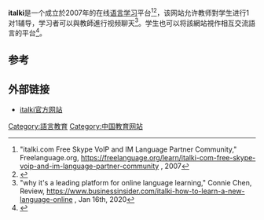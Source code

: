 {{Infobox website
| name              = italki
| native_clients    = iOS<ref>https://apps.apple.com/sa/app/italki/id1140000003</ref> & Android<ref>{{Cite web |url=https://play.google.com/store/apps/details?id=com.italki.app |title=存档副本 |access-date=2021-02-19 |archive-date=2020-07-21 |archive-url=https://web.archive.org/web/20200721044059/https://play.google.com/store/apps/details?id=com.italki.app }}</ref>
| language          = [[阿拉伯语|阿拉伯语]], [[捷克语|捷克语]], [[荷蘭語|荷蘭語]], [[英语|英语]], [[世界语|世界语]], [[法语|法语]], [[德语|德语]], [[意大利语|意大利语]], [[日语|日语]], [[朝鮮語|朝鮮語]], [[波兰语|波兰语]], [[葡萄牙語|葡萄牙語]], [[俄语|俄语]], [[简化中文|简化中文]], [[西班牙语|西班牙语]], [[泰语|泰语]], [[繁体中文|繁体中文]], [[土耳其语|土耳其语]]和[[越南语|越南语]]<ref>{{Cite web |url=https://apps.apple.com/us/app/italki/id1140000003 |title=存档副本 |access-date=2021-02-19 |archive-date=2020-07-30 |archive-url=https://web.archive.org/web/20200730171855/https://apps.apple.com/us/app/italki/id1140000003 }}</ref>
| industry          = [[语言习得|语言习得]]
| location_city     = [[香港|香港]]
| founder           = Kevin Chen, Yongyue Jiang
| launched          = {{start date and age|2007}}
| current_status    = 活躍中
| url               = {{url|http://www.italki.com/|italki.com}}
}}'''italki'''是一个成立於2007年的在线[[语言|语言]][[学习|学习]]平台<ref>"italki.com Free Skype VoIP and IM Language Partner Community," Freelanguage.org, https://freelanguage.org/learn/italki-com-free-skype-voip-and-im-language-partner-community {{Wayback|url=https://freelanguage.org/learn/italki-com-free-skype-voip-and-im-language-partner-community |date=20210301222706 }}, 2007</ref><ref name="Elpais">{{Cite web|title=Redes Sociales Para Aprender Idiomas|url=https://elpais.com/economia/2015/01/12/actualidad/1421063926_547020.html/|accessdate=28 September 2017|author=|date=6 February 2015|first=|publisher=El Pais|language=es|archive-date=2020-05-10|archive-url=https://web.archive.org/web/20200510060129/https://elpais.com/economia/2015/01/12/actualidad/1421063926_547020.html}}</ref>，该网站允许教师對学生进行1对1辅导，学习者可以與教師進行视频聊天<ref>"why it's a leading platform for online language learning," Connie Chen, Review, https://www.businessinsider.com/italki-how-to-learn-a-new-language-online {{Wayback|url=https://www.businessinsider.com/italki-how-to-learn-a-new-language-online |date=20210202045213 }}, Jan 16th, 2020</ref>。学生也可以将該網站視作相互交流語言的平台<ref>{{Cite web |url=https://www.sbs.com.au/news/the-strangers-helping-each-other-learn-a-new-language-via-whatsapp |title=存档副本 |access-date=2021-02-19 |archive-date=2021-02-14 |archive-url=https://web.archive.org/web/20210214095658/https://www.sbs.com.au/news/the-strangers-helping-each-other-learn-a-new-language-via-whatsapp }}</ref>。 

== 参考 ==
{{Reflist}}

== 外部链接 ==
* [http://www.italki.com italki官方网站] {{Wayback|url=http://www.italki.com/ |date=20210607010740 }}

[[Category:語言教育|Category:語言教育]]
[[Category:中国教育网站|Category:中国教育网站]]
{{公司小作品}}
